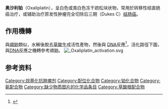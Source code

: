 {{medical}}
{{drugbox 
| IUPAC_name = [(1''R'',2''R'')-cyclohexane-1,2-diamine](ethanedioato-''O'',''O''')platinum(II)
| image = Oxaliplatin.svg | width = 200 px
| image2 = Oxaliplatin-3D-balls.png | width2 = 200 
| CAS_number_Ref = {{cascite|changed|??}}
| CAS_number = 	63121-00-6 
| PubChem = 77994 
| DrugBank = APRD00186 
| CAS_number2_Ref = {{cascite|changed|??}}
| CAS_number2 = 61825-94-3
| ATC_prefix = L01
| ATC_suffix = XA03
| ATC_supplemental =  
| DrugBank_Ref = {{drugbankcite|changed|drugbank}}
| DrugBank2 = DB00526
| ChemSpiderID_Ref = {{chemspidercite|changed|chemspider}}
| ChemSpiderID = 8062727
| UNII_Ref = {{fdacite|changed|FDA}}
| UNII = 04ZR38536J
| KEGG_Ref = {{keggcite|correct|kegg}}
| KEGG = D01790
| ChEMBL_Ref = {{ebicite|changed|EBI}}
| ChEMBL = 414804
| PDB_ligand = 1PT
| C=8 | H=14 | N=2 | O=4 | Pt=1 
| molecular_weight = 397.2858 g/mol 
| bioavailability = 
| protein_bound = 
| metabolism = 
| elimination_half-life = ~10 - 25 分钟 <ref>Ehrsson H, Wallin I, Yachnin J. ''Medical Oncology''. 2002; '''19''':251-265.</ref>
| pregnancy_category = 
| legal_status = 
| routes_of_administration = 靜脈注射
| excretion = 肾 }}

'''奥沙利铂'''（Oxaliplatin），呈白色或类白色冻干疏松块状物，常用於转移性结直肠癌治疗，或辅助治疗原发性肿瘤完全切除后三期（Dukes C）[[结肠癌|结肠癌]]。

==作用機轉==
與[[順鉑|順鉑]]類似，水解後脫去[[草酸|草酸]]生成活性產物，然後與 [[DNA|DNA]]反應<ref name=Foye>{{Cite book | author =Thomas L. Lemke, David A. Williams | title =Foye's Principles of Medicinal Chemistry | location = USA |chapter=Cancer and Chemotherapy| publisher = LWW| date = 2012 | pages = 1199-1226 | ISBN = 978-1609133450 | accessdate = 2017-05-29  | language = en }} </ref>，活化路徑下圖，與[[DNA|DNA]]反應之機轉參考順鉑。
[[File:_Oxaliplatin_activation.svg|thumb]]

==参考资料==
{{reflist}}

{{化疗药物}}

[[Category:烷基化抗肿瘤剂|Category:烷基化抗肿瘤剂]]
[[Category:配位化合物|Category:配位化合物]]
[[Category:铂化合物|Category:铂化合物]]
[[Category:氨配合物|Category:氨配合物]]
[[Category:缺少物质图片的化学品条目|Category:缺少物质图片的化学品条目]]
[[Category:草酸根配合物|Category:草酸根配合物]]